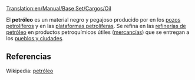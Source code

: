 [[Translation:en/Manual/Base Set/Cargos/Oil]]

{{es/Carga| carga  = Petróleo
| imagen = Oil.png
| producida =[[es/Manual/Base Set/Industries/Plataforma petrolífera|Plataformas]] y [[es/Manual/Base Set/Industries/Pozos petrolíferos|pozos petrolíferos]]
| aceptada  =[[es/Manual/Base Set/Industries/Refinería de petróleo|Refinería de petróleo]]
}}
El '''petróleo''' es un material negro y pegajoso producido por en los [[es/Manual/Base Set/Industries/Pozos petrolíferos|pozos petrolíferos]] y en las [[es/plataforma petrolífera|plataformas petrolíferas]]. Se refina en las [[es/Manual/Base Set/Industries/Refinería de petróleo|refinerías de petróleo]] en productos petroquímicos útiles ([[es/mercancías|mercancías]]) que se entregan a los [[es/pueblo|pueblos y ciudades]].


==Referencias==
Wikipedia: [https://www.wikipedia.org/wiki/es:petróleo petróleo]